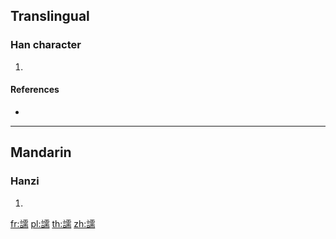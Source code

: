 {{character info/new}}
==Translingual==

===Han character===
{{Han char|rn=149|rad=言|as=14|sn=21|four=|canj=YRMBB}}

# {{defn|Han|sort=言14}}

====References====
* {{Han ref|kx=1184.100|dkj=36040|dj=1647.190|hdz=64027.110|uh=8B73|ud=35699}}

----

==Mandarin==

===Hanzi===
{{cmn-hanzi|pin=[[nòu]] ([[nou4]])|wg=nou<sup>4</sup>}}

# {{defn|lang=cmn|sort=言14}}

[[fr:譳]]
[[pl:譳]]
[[th:譳]]
[[zh:譳]]